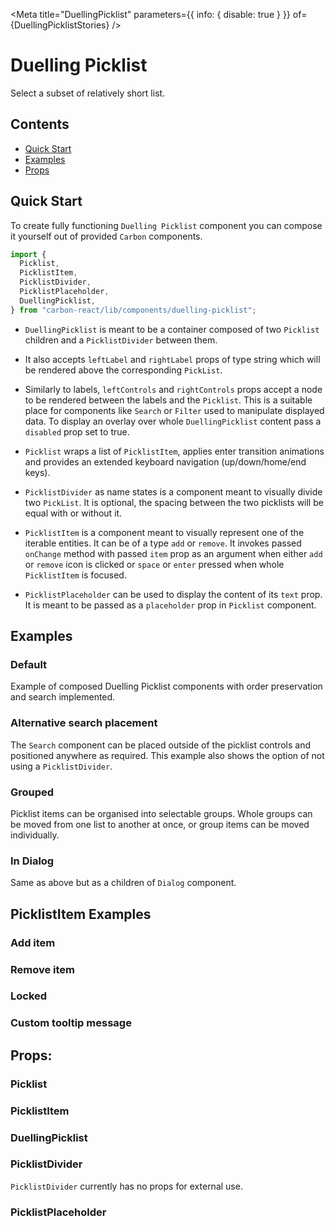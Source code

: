 

<Meta
  title="DuellingPicklist"
  parameters={{ info: { disable: true } }}
  of={DuellingPicklistStories}
/>

# Duelling Picklist

Select a subset of relatively short list.

## Contents

- [Quick Start](#quick-start)
- [Examples](#examples)
- [Props](#props)

## Quick Start

To create fully functioning `Duelling Picklist` component you can compose it yourself out of provided `Carbon` components.

```javascript
import {
  Picklist,
  PicklistItem,
  PicklistDivider,
  PicklistPlaceholder,
  DuellingPicklist,
} from "carbon-react/lib/components/duelling-picklist";
```

- `DuellingPicklist` is meant to be a container composed of two `Picklist` children and a `PicklistDivider` between them.

- It also accepts `leftLabel` and `rightLabel` props of type string which will be rendered above the corresponding `PickList`.

- Similarly to labels, `leftControls` and `rightControls` props accept a node to be rendered between the labels and the `Picklist`.
  This is a suitable place for components like `Search` or `Filter` used to manipulate displayed data.
  To display an overlay over whole `DuellingPicklist` content pass a `disabled` prop set to true.

- `Picklist` wraps a list of `PicklistItem`, applies enter transition animations and provides an extended keyboard navigation (up/down/home/end keys).

- `PicklistDivider` as name states is a component meant to visually divide two `PickList`. It is optional, the spacing between the two picklists will be equal with or without it.

- `PicklistItem` is a component meant to visually represent one of the iterable entities. It can be of a type `add` or `remove`.
  It invokes passed `onChange` method with passed `item` prop as an argument when either `add` or `remove` icon is clicked or `space` or `enter` pressed when whole `PicklistItem` is focused.

- `PicklistPlaceholder` can be used to display the content of its `text` prop. It is meant to be passed as a `placeholder` prop in `Picklist` component.

## Examples

### Default

Example of composed Duelling Picklist components with order preservation and search implemented.

<Canvas name="default" of={Default} />

### Alternative search placement

The `Search` component can be placed outside of the picklist controls and positioned anywhere as required. This example also shows the option of not using a `PicklistDivider`.

<Canvas
    name="alternative search placement"
    of={DuellingPicklistStories.AlternativeSearch}
  />

### Grouped

Picklist items can be organised into selectable groups. Whole groups can be moved from one list to another at once, or group items can be moved individually.

<Canvas name="grouped" of={DuellingPicklistStories.Grouped} />

### In Dialog

Same as above but as a children of `Dialog` component.

<Canvas name="in dialog" of={DuellingPicklistStories.InDialog} />

## PicklistItem Examples

### Add item

<Canvas name="add item" of={DuellingPicklistStories.AddItem} />

### Remove item

<Canvas name="remove item" of={DuellingPicklistStories.RemoveItem} />

### Locked

<Canvas name="locked" of={DuellingPicklistStories.Locked} />

### Custom tooltip message

<Canvas name="custom tooltip message" of={DuellingPicklistStories.CustomTooltipMessage} />

## Props:

### Picklist

<ArgTypes of={PickListStories} />

### PicklistItem

<ArgTypes of={PicklistItemStories} />

### DuellingPicklist

<ArgTypes of={DuellingPicklistStories} />

### PicklistDivider

`PicklistDivider` currently has no props for external use.

### PicklistPlaceholder

<ArgTypes of={PicklistPlaceholderStories} />
